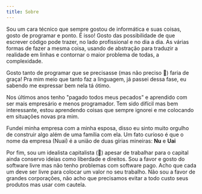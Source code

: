 ```yaml
---
title: Sobre
---
```


Sou um cara técnico que sempre gostou de informática e suas coisas, gosto de programar e ponto. É isso! Gosto das possibilidade de que escrever código pode trazer, no lado profissional e no dia a dia. As várias formas de fazer a mesma coisa, usando de abstração para traduzir a realidade em linhas e contornar o maior problema de todas, a complexidade.

Gosto tanto de programar que se precisasse (mas não preciso 🥹) faria de graça! Pra mim meio que tanto faz a linguagem, já passei dessa fase, eu sabendo me expressar bem nela tá ótimo.

Nos últimos anos tenho "pagado todos meus pecados" e aprendido com ser mais empresário e menos programador. Tem sido difícil mas bem interessante, estou aprendendo coisas que sempre ignorei e me colocando em situações novas pra mim.

Fundei minha empresa com a minha esposa, disso eu sinto muito orgulho de construir algo além de uma família com ela. Um fato curioso é que o nome da empresa (Nuai) é a união de duas gírias mineiras: **Nu** e **Uai**

Por fim, sou um idealista capitalista (🥹) apesar de trabalhar para o capital ainda conservo ideias como liberdade e direitos. Sou a favor e gosto do software livre mas não tenho problemas com software pago. Acho que cada um deve ser livre para colocar um valor no seu trabalho. Não sou a favor de grandes corporações, não acho que precisamos evitar a todo custo seus produtos mas usar com cautela.
